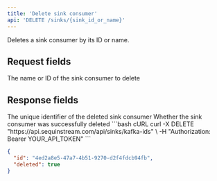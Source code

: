 ```yaml
---
title: 'Delete sink consumer'
api: 'DELETE /sinks/{sink_id_or_name}'
---
```


Deletes a sink consumer by its ID or name.

## Request fields

<ParamField path="sink_id_or_name" type="string" required>
  The name or ID of the sink consumer to delete
</ParamField>

## Response fields

<ResponseField name="id" type="string" >
  The unique identifier of the deleted sink consumer
</ResponseField>
<ResponseField name="deleted" type="boolean" >
  Whether the sink consumer was successfully deleted
</ResponseField>

<RequestExample>
  ```bash cURL
  curl -X DELETE "https://api.sequinstream.com/api/sinks/kafka-ids" \
    -H "Authorization: Bearer YOUR_API_TOKEN"
  ```

  ```json Response
  {
    "id": "4ed2a8e5-47a7-4b51-9270-d2f4fdcb94fb",
    "deleted": true
  }
  ```
</RequestExample> 